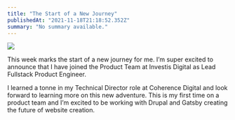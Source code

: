 ```yaml
---
title: "The Start of a New Journey"
publishedAt: "2021-11-18T21:18:52.352Z"
summary: "No summary available."
---
```


![](https://cdn-images-1.medium.com/max/2000/1*cJa8ZXgIvvSasLYJhblM1g.jpeg)

This week marks the start of a new journey for me. I’m super excited to announce that I have joined the Product Team at Investis Digital as Lead Fullstack Product Engineer.

I learned a tonne in my Technical Director role at Coherence Digital and look forward to learning more on this new adventure. This is my first time on a product team and I’m excited to be working with Drupal and Gatsby creating the future of website creation.